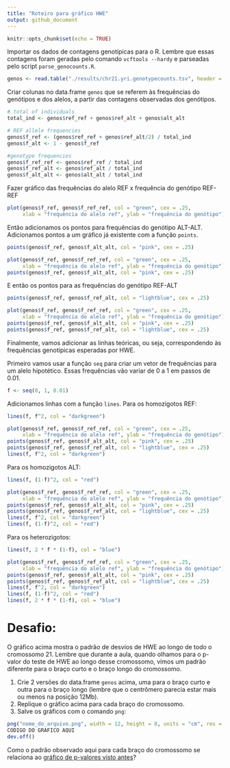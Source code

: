 ```yaml
---
title: "Roteiro para gráfico HWE"
output: github_document
---
```


```r
knitr::opts_chunk$set(echo = TRUE)
```

Importar os dados de contagens genotípicas para o R. Lembre que essas contagens foram geradas pelo comando `vcftools --hardy` e parseadas pelo script `parse_genocounts.R`.

```r
genos <- read.table("./results/chr21.yri.genotypecounts.tsv", header = TRUE)
```

Criar colunas no data.frame `genos` que se referem às frequências do genótipos e dos alelos, a partir das contagens observadas dos genótipos.

```r
# total of individuals
total_ind <- genos$ref_ref + genos$ref_alt + genos$alt_alt

# REF allele frequencies
genos$f_ref <- (genos$ref_ref + genos$ref_alt/2) / total_ind
genos$f_alt <- 1 - genos$f_ref

#genotype frequencies
genos$f_ref_ref <- genos$ref_ref / total_ind
genos$f_ref_alt <- genos$ref_alt / total_ind
genos$f_alt_alt <- genos$alt_alt / total_ind
```

Fazer gráfico das frequências do alelo REF x frequência do genótipo REF-REF 
```r
plot(genos$f_ref, genos$f_ref_ref, col = "green", cex = .25, 
     xlab = "frequência do alelo ref", ylab = "frequência do genótipo")
```

Então adicionamos os pontos para frequências do genótipo ALT-ALT. Adicionamos pontos a um gráfico já existente com a função `points`.
```r
points(genos$f_ref, genos$f_alt_alt, col = "pink", cex = .25)
```

```r
plot(genos$f_ref, genos$f_ref_ref, col = "green", cex = .25,
     xlab = "frequência do alelo ref", ylab = "frequência do genótipo")
points(genos$f_ref, genos$f_alt_alt, col = "pink", cex = .25)
```

E então os pontos para as frequências do genótipo REF-ALT
```r
points(genos$f_ref, genos$f_ref_alt, col = "lightblue", cex = .25)
```

```r
plot(genos$f_ref, genos$f_ref_ref, col = "green", cex = .25,
     xlab = "frequência do alelo ref", ylab = "frequência do genótipo")
points(genos$f_ref, genos$f_alt_alt, col = "pink", cex = .25)
points(genos$f_ref, genos$f_ref_alt, col = "lightblue", cex = .25)
```

Finalmente, vamos adicionar as linhas teóricas, ou seja, correspondendo às frequências genotípicas esperadas por HWE. 

Primeiro vamos usar a função `seq` para criar um vetor de frequências para um alelo hipotético. Essas frequências vão variar de 0 a 1 em passos de 0.01.

```r
f <- seq(0, 1, 0.01)
```

Adicionamos linhas com a função `lines`. Para os homozigotos REF:
```r
lines(f, f^2, col = "darkgreen")
```

```r
plot(genos$f_ref, genos$f_ref_ref, col = "green", cex = .25,
     xlab = "frequência do alelo ref", ylab = "frequência do genótipo")
points(genos$f_ref, genos$f_alt_alt, col = "pink", cex = .25)
points(genos$f_ref, genos$f_ref_alt, col = "lightblue", cex = .25)
lines(f, f^2, col = "darkgreen")
```

Para os homozigotos ALT:
```r
lines(f, (1-f)^2, col = "red")
```


```r
plot(genos$f_ref, genos$f_ref_ref, col = "green", cex = .25,
     xlab = "frequência do alelo ref", ylab = "frequência do genótipo")
points(genos$f_ref, genos$f_alt_alt, col = "pink", cex = .25)
points(genos$f_ref, genos$f_ref_alt, col = "lightblue", cex = .25)
lines(f, f^2, col = "darkgreen")
lines(f, (1-f)^2, col = "red")
```

Para os heterozigotos:
```r
lines(f, 2 * f * (1-f), col = "blue")
```

```r
plot(genos$f_ref, genos$f_ref_ref, col = "green", cex = .25,
     xlab = "frequência do alelo ref", ylab = "frequência do genótipo")
points(genos$f_ref, genos$f_alt_alt, col = "pink", cex = .25)
points(genos$f_ref, genos$f_ref_alt, col = "lightblue", cex = .25)
lines(f, f^2, col = "darkgreen")
lines(f, (1-f)^2, col = "red")
lines(f, 2 * f * (1-f), col = "blue")
```

# Desafio:

O gráfico acima mostra o padrão de desvios de HWE ao longo de todo o cromossomo 21. Lembre que durante a aula, quando olhamos para o p-valor do teste de HWE ao longo desse cromossomo, vimos um padrão diferente para o braço curto e o braço longo do cromossomo.

1. Crie 2 versões do data.frame `genos` acima, uma para o braço curto e outra para o braço longo (lembre que o centrômero parecia estar mais ou menos na posição 12Mb).
2. Replique o gráfico acima para cada braço do cromossomo.
3. Salve os gráficos com o comando `png`:

```r
png("nome_do_arquivo.png", width = 12, height = 8, units = "cm", res = 300)
CODIGO DO GRAFICO AQUI
dev.off()
```

Como o padrão observado aqui para cada braço do cromossomo se relaciona ao [gráfico de p-valores visto antes](https://github.com/genevol-usp/curso-genomica-evolutiva/tree/master/dia1#há-desvios-de-hw-no-cromossomo-21)?




